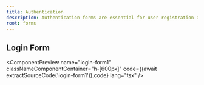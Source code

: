 ```yaml
---
title: Authentication
description: Authentication forms are essential for user registration and login. They help secure your application and manage user access.
root: forms
---
```



## Login Form

<ComponentPreview
  name="login-form1"
  classNameComponentContainer="h-[600px]"
  code={(await extractSourceCode('login-form1')).code}
  lang="tsx"
/>